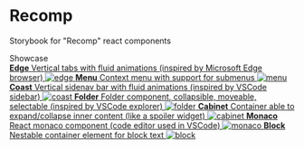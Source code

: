 

<Meta title="Recomp/Introduction" />

# Recomp

Storybook for "Recomp" react components

<div className="subheading">Showcase</div>

<div className="link-list">
  <a
    className="link-item"
    href="http://localhost:6006/?path=/story/components-edge--basic"
  >
    <span>
      <strong>Edge</strong>
      Vertical tabs with fluid animations (inspired by Microsoft Edge browser)
    </span>
    <img src={Edge} alt="edge" />
  </a>
  <a
    className="link-item"
    href="http://localhost:6006/?path=/story/components-menu--basic"
  >
    <span>
      <strong>Menu</strong>
      Context menu with support for submenus
    </span>
    <img src={Menu} alt="menu" />
  </a>
  <a
    className="link-item"
    href="http://localhost:6006/?path=/story/components-coast--basic"
  >
    <span>
      <strong>Coast</strong>
      Vertical sidenav bar with fluid animations (inspired by VSCode sidebar)
    </span>
    <img src={Coast} alt="coast" />
  </a>
  <a
    className="link-item"
    href="http://localhost:6006/?path=/story/components-folder--basic"
  >
    <span>
      <strong>Folder</strong>
      Folder component, collapsible, moveable, selectable (inspired by VSCode explorer)
    </span>
    <img src={Folder} alt="folder" />
  </a>
  <a
    className="link-item"
    href="http://localhost:6006/?path=/story/elements-cabinet--basic"
  >
    <span>
      <strong>Cabinet</strong>
      Container able to expand/collapse inner content (like a spoiler widget)
    </span>
    <img src={Cabinet} alt="cabinet" />
  </a>
  <a
    className="link-item"
    href="http://localhost:6006/?path=/story/components-monaco--dark"
  >
    <span>
      <strong>Monaco</strong>
      React monaco component (code editor used in VSCode)
    </span>
    <img src={Monaco} alt="monaco" />
  </a>
  <a
    className="link-item"
    href="http://localhost:6006/?path=/story/elements-block--basic"
  >
    <span>
      <strong>Block</strong>
      Nestable container element for block text
    </span>
    <img src={Block} alt="block" />
  </a>
</div>

<style>
  {`
    .sbdocs {
      /* For dark theme */
      background-color: rgb(47, 47, 47);
      color: white;
    }

    .subheading {
      --mediumdark: '#999999';
      font-weight: 900;
      font-size: 13px;
      color: #999;
      letter-spacing: 6px;
      line-height: 24px;
      text-transform: uppercase;
      margin-bottom: 12px;
      margin-top: 40px;
    }

    .link-list {

    }

    @media (min-width: 620px) {
      .link-list {

      }
    }

    @media all and (-ms-high-contrast:none) {
    .link-list {

      }
    }

    .link-item {
      display: block;
      padding: 20px 30px 20px 15px;
      border: 1px solid #00000030;
      border-radius: 5px;
      transition: background 150ms ease-out, border 150ms ease-out, transform 150ms ease-out;
      color: #333333;
      display: flex;
      align-items: flex-start;
      justify-content: space-between;
      margin-bottom: 10px;
    }

    .link-item:hover {
      border-color: rgb(80, 160, 140);
      transform: translate3d(0, -3px, 0);
      box-shadow: rgba(0, 0, 0, 0.08) 0 3px 10px 0;
    }

    .link-item:active {
      border-color: #1EA7FD;
      transform: translate3d(0, 0, 0);
    }

    .link-item strong {
      font-weight: 100;
      font-size: 24px;
      display: block;
      margin-bottom: 14px;
    }

    .link-item img {
   
      
      margin-right: 15px;
      flex: none;
    }

    .link-item span {
      font-size: 16px;
      line-height: 20px;
    }

    .tip {
      display: inline-block;
      border-radius: 1em;
      font-size: 11px;
      line-height: 12px;
      font-weight: 700;
      background: #E7FDD8;
      color: #66BF3C;
      padding: 4px 12px;
      margin-right: 10px;
      vertical-align: top;
    }

    .tip-wrapper {
      font-size: 13px;
      line-height: 20px;
      margin-top: 40px;
      margin-bottom: 40px;
    }

    .tip-wrapper code {
      font-size: 12px;
      display: inline-block;
    }
  `}
</style>